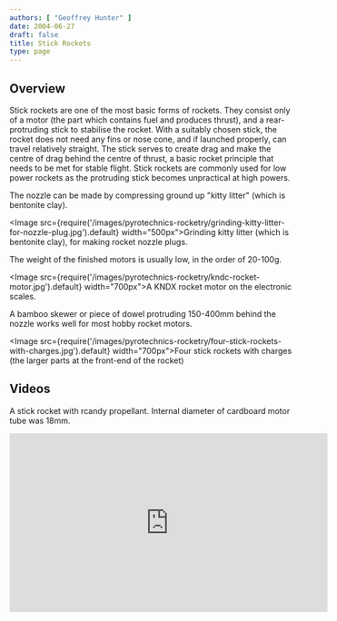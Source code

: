 ```yaml
---
authors: [ "Geoffrey Hunter" ]
date: 2004-06-27
draft: false
title: Stick Rockets
type: page
---
```


## Overview


Stick rockets are one of the most basic forms of rockets. They consist only of a motor (the part which contains fuel and produces thrust), and a rear-protruding stick to stabilise the rocket. With a suitably chosen stick, the rocket does not need any fins or nose cone, and if launched properly, can travel relatively straight. The stick serves to create drag and make the centre of drag behind the centre of thrust, a basic rocket principle that needs to be met for stable flight. Stick rockets are commonly used for low power rockets as the protruding stick becomes unpractical at high powers.

The nozzle can be made by compressing ground up "kitty litter" (which is bentonite clay).

<Image src={require('/images/pyrotechnics-rocketry/grinding-kitty-litter-for-nozzle-plug.jpg').default} width="500px">Grinding kitty litter (which is bentonite clay), for making rocket nozzle plugs.</Image>

The weight of the finished motors is usually low, in the order of 20-100g.

<Image src={require('/images/pyrotechnics-rocketry/kndc-rocket-motor.jpg').default} width="700px">A KNDX rocket motor on the electronic scales.</Image>

A bamboo skewer or piece of dowel protruding 150-400mm behind the nozzle works well for most hobby rocket motors.

<Image src={require('/images/pyrotechnics-rocketry/four-stick-rockets-with-charges.jpg').default} width="700px">Four stick rockets with charges (the larger parts at the front-end of the rocket)</Image>

## Videos

A stick rocket with rcandy propellant. Internal diameter of cardboard motor tube was 18mm.

<iframe width="560" height="315" src="https://www.youtube.com/embed/w9b2k-Lh5ww" frameborder="0" allow="accelerometer; autoplay; encrypted-media; gyroscope; picture-in-picture" allowfullscreen></iframe>